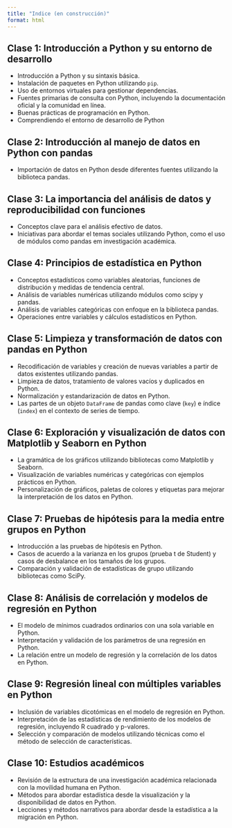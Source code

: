 ```yaml
---
title: "Indice (en construcción)"
format: html
---
```


## Clase 1: Introducción a Python y su entorno de desarrollo

-	Introducción a Python y su sintaxis básica.
-	Instalación de paquetes en Python utilizando `pip`.
-	Uso de entornos virtuales para gestionar dependencias.
-	Fuentes primarias de consulta con Python, incluyendo la documentación oficial y la comunidad en línea.
-	Buenas prácticas de programación en Python.
-	Comprendiendo el entorno de desarrollo de Python

## Clase 2: Introducción al manejo de datos en Python con pandas 

-	Importación de datos en Python desde diferentes fuentes utilizando la biblioteca pandas.

## Clase 3: La importancia del análisis de datos y reproducibilidad con funciones

-	Conceptos clave para el análisis efectivo de datos.
-	Iniciativas para abordar el temas sociales utilizando Python, como el uso de módulos como pandas em investigación académica. 

## Clase 4: Principios de estadística en Python

-	Conceptos estadísticos como variables aleatorias, funciones de distribución y medidas de tendencia central.
-	Análisis de variables numéricas utilizando módulos como scipy y pandas.
-	Análisis de variables categóricas con enfoque en la biblioteca pandas.
-	Operaciones entre variables y cálculos estadísticos en Python.

## Clase 5: Limpieza y transformación de datos con pandas en Python

-	Recodificación de variables y creación de nuevas variables a partir de datos existentes utilizando pandas.
-	Limpieza de datos, tratamiento de valores vacíos y duplicados en Python.
-	Normalización y estandarización de datos en Python.
-	Las partes de un objeto `DataFrame` de pandas como clave (`key`) e índice (`index`) en el contexto de series de tiempo.

## Clase 6: Exploración y visualización de datos con Matplotlib y Seaborn en Python

-	La gramática de los gráficos utilizando bibliotecas como Matplotlib y Seaborn.
-	Visualización de variables numéricas y categóricas con ejemplos prácticos en Python.
-	Personalización de gráficos, paletas de colores y etiquetas para mejorar la interpretación de los datos en Python.

## Clase 7: Pruebas de hipótesis para la media entre grupos en Python 

-	Introducción a las pruebas de hipótesis en Python.
-	Casos de acuerdo a la varianza en los grupos (prueba t de Student) y casos de desbalance en los tamaños de los grupos.
-	Comparación y validación de estadísticas de grupo utilizando bibliotecas como SciPy.

## Clase 8: Análisis de correlación y modelos de regresión en Python

-	El modelo de mínimos cuadrados ordinarios con una sola variable en Python.
-	Interpretación y validación de los parámetros de una regresión en Python.
-	La relación entre un modelo de regresión y la correlación de los datos en Python.

## Clase 9: Regresión lineal con múltiples variables en Python

-	Inclusión de variables dicotómicas en el modelo de regresión en Python.
-	Interpretación de las estadísticas de rendimiento de los modelos de regresión, incluyendo R cuadrado y p-valores.
-	Selección y comparación de modelos utilizando técnicas como el método de selección de características.

## Clase 10: Estudios académicos 

-	Revisión de la estructura de una investigación académica relacionada con la movilidad humana en Python.
-	Métodos para abordar estadística desde la visualización y la disponibilidad de datos en Python. 
-	Lecciones y métodos narrativos para abordar desde la estadística a la migración en Python.
